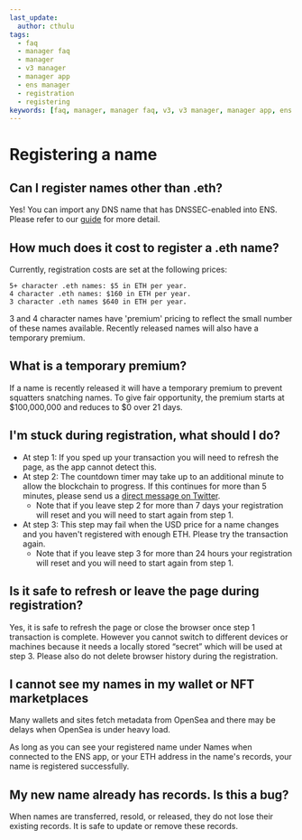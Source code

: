 ```yaml
---
last_update:
  author: cthulu
tags:
  - faq
  - manager faq
  - manager
  - v3 manager
  - manager app
  - ens manager
  - registration
  - registering
keywords: [faq, manager, manager faq, v3, v3 manager, manager app, ens manager, registration, registering]
---
```


# Registering a name

## Can I register names other than .eth?
Yes! You can import any DNS name that has DNSSEC-enabled into ENS. Please refer to our [guide](https://docs.ens.domains/dns-registrar-guide) for more detail.

## How much does it cost to register a .eth name?
Currently, registration costs are set at the following prices:


    5+ character .eth names: $5 in ETH per year.
    4 character .eth names: $160 in ETH per year.
    3 character .eth names $640 in ETH per year.


3 and 4 character names have 'premium' pricing to reflect the small number of these names available. Recently released names will also have a temporary premium.

## What is a temporary premium?
If a name is recently released it will have a temporary premium to prevent squatters snatching names. To give fair opportunity, the premium starts at $100,000,000 and reduces to $0 over 21 days.

## I'm stuck during registration, what should I do?
 - At step 1: If you sped up your transaction you will need to refresh the page, as the app cannot detect this.
 - At step 2: The countdown timer may take up to an additional minute to allow the blockchain to progress. If this continues for more than 5 minutes, please send us a [direct message on Twitter](https://twitter.com/ensdomains).
    - Note that if you leave step 2 for more than 7 days your registration will reset and you will need to start again from step 1.
 - At step 3: This step may fail when the USD price for a name changes and you haven't registered with enough ETH. Please try the transaction again.
    - Note that if you leave step 3 for more than 24 hours your registration will reset and you will need to start again from step 1.

## Is it safe to refresh or leave the page during registration?
Yes, it is safe to refresh the page or close the browser once step 1 transaction is complete. However you cannot switch to different devices or machines because it needs a locally stored “secret” which will be used at step 3. Please also do not delete browser history during the registration.

## I cannot see my names in my wallet or NFT marketplaces
Many wallets and sites fetch metadata from OpenSea and there may be delays when OpenSea is under heavy load.

As long as you can see your registered name under Names when connected to the ENS app, or your ETH address in the name's records, your name is registered successfully.

## My new name already has records. Is this a bug?
When names are transferred, resold, or released, they do not lose their existing records. It is safe to update or remove these records.